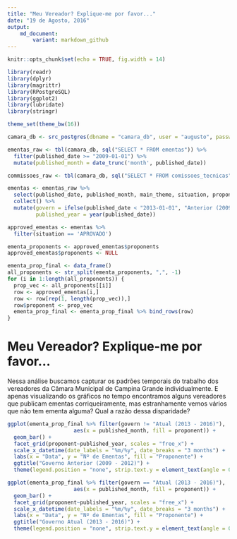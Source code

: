 ```yaml
---
title: "Meu Vereador? Explique-me por favor..."
date: "19 de Agosto, 2016"
output: 
    md_document:
        variant: markdown_github
---
```


```r
knitr::opts_chunk$set(echo = TRUE, fig.width = 14)

library(readr)
library(dplyr)
library(magrittr)
library(RPostgreSQL)
library(ggplot2)
library(lubridate)
library(stringr)

theme_set(theme_bw(16))

camara_db <- src_postgres(dbname = "camara_db", user = "augusto", password = "postgres")

ementas_raw <- tbl(camara_db, sql("SELECT * FROM ementas")) %>% 
  filter(published_date >= "2009-01-01") %>% 
  mutate(published_month = date_trunc('month', published_date))

commissoes_raw <- tbl(camara_db, sql("SELECT * FROM comissoes_tecnicas"))

ementas <- ementas_raw %>%
  select(published_date, published_month, main_theme, situation, proponents) %>%
  collect() %>% 
  mutate(govern = ifelse(published_date < "2013-01-01", "Anterior (2009 - 2012)", "Atual (2013 - 2016)"),
         published_year = year(published_date))

approved_ementas <- ementas %>% 
  filter(situation == 'APROVADO')

ementa_proponents <- approved_ementas$proponents
approved_ementas$proponents <- NULL

ementa_prop_final <- data_frame()
all_proponents <- str_split(ementa_proponents, ",", -1)
for (i in 1:length(all_proponents)) {
  prop_vec <- all_proponents[[i]]
  row <- approved_ementas[i,]
  row <- row[rep(1, length(prop_vec)),]
  row$proponent <- prop_vec
  ementa_prop_final <- ementa_prop_final %>% bind_rows(row)
}

```

# Meu Vereador? Explique-me por favor...

Nessa análise buscamos capturar os padrões temporais do trabalho dos vereadores da Câmara Municipal de Campina Grande individualmente. E apenas visualizando os gráficos no tempo encontramos alguns vereadores que publicam ementas corriqueiramente, mas estranhamente vemos vários que não tem ementa alguma? Qual a razão dessa disparidade? 

```r

ggplot(ementa_prop_final %>% filter(govern != "Atual (2013 - 2016)"), 
                     aes(x = published_month, fill = proponent)) +
  geom_bar() +
  facet_grid(proponent~published_year, scales = "free_x") +
  scale_x_datetime(date_labels = "%m/%y", date_breaks = "3 months") +
  labs(x = "Data", y = "Nº de Ementas", fill = "Proponente") + 
  ggtitle("Governo Anterior (2009 - 2012)") +
  theme(legend.position = "none", strip.text.y = element_text(angle = 0))

ggplot(ementa_prop_final %>% filter(govern == "Atual (2013 - 2016)"), 
                     aes(x = published_month, fill = proponent)) +
  geom_bar() +
  facet_grid(proponent~published_year, scales = "free_x") +
  scale_x_datetime(date_labels = "%m/%y", date_breaks = "3 months") +
  labs(x = "Data", y = "Nº de Ementas", fill = "Proponente") + 
  ggtitle("Governo Atual (2013 - 2016)") +
  theme(legend.position = "none", strip.text.y = element_text(angle = 0))
```

